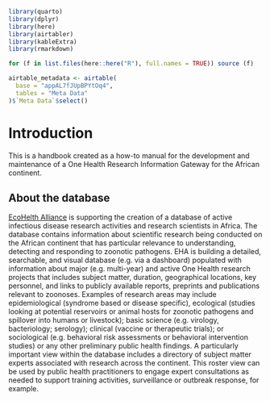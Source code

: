 ```r
library(quarto)
library(dplyr)
library(here)
library(airtabler)
library(kableExtra)
library(rmarkdown)

for (f in list.files(here::here("R"), full.names = TRUE)) source (f)

airtable_metadata <- airtable(
  base = "appAL7fJUpBPYtOq4", 
  tables = "Meta Data"
)$`Meta Data`$select()
```

# Introduction {#introduction}

This is a handbook created as a how-to manual for the development and maintenance of a One Health Research Information Gateway for the African continent.

## About the database {#about-database}

[EcoHelth Alliance](https://www.ecohealthalliance.org/) is supporting the creation of a database of active infectious disease research activities and research scientists in Africa. The database contains information about scientific research being conducted on the African continent that has particular relevance to understanding, detecting and responding to zoonotic pathogens. EHA is building a detailed, searchable, and visual database (e.g. via a dashboard) populated with information about major (e.g. multi-year) and active One Health research projects that includes subject matter, duration, geographical locations, key personnel, and links to publicly available reports, preprints and publications relevant to zoonoses. Examples of research areas may include epidemiological (syndrome based or disease specific), ecological (studies looking at potential reservoirs or animal hosts for zoonotic pathogens and spillover into humans or livestock); basic science (e.g. virology, bacteriology; serology); clinical (vaccine or therapeutic trials); or sociological (e.g. behavioral risk assessments or behavioral intervention studies) or any other preliminary public health findings. A particularly important view within the database includes a directory of subject matter experts associated with research across the continent. This roster view can be used by public health practitioners to engage expert consultations as needed to support training activities, surveillance or outbreak response, for example.
